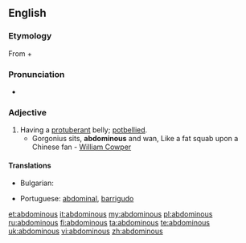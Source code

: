 ==English==

===Etymology===
From {{etyl|la}} {{term|abdomin-||abdomen|lang=la}} + {{etyl|en}} {{term|-ous|lang=en}}

===Pronunciation===
* {{a|US}} {{IPA|/æb.ˈdɑm.ə.nəs/}}

===Adjective===
{{en-adj}}

# Having a [[protuberant]] belly; [[potbellied]].
#* Gorgonius sits, '''abdominous''' and wan, Like a fat squab upon a Chinese fan - [[w:William Cowper|William Cowper]]

====Translations====
{{trans-top|pot-bellied}}
* Bulgarian: {{t|bg|шкембелия}}
{{trans-mid}}
* Portuguese: [[abdominal]], {{qualifier|figuratively}} [[barrigudo]]
{{trans-bottom}}

[[et:abdominous]]
[[it:abdominous]]
[[my:abdominous]]
[[pl:abdominous]]
[[ru:abdominous]]
[[fi:abdominous]]
[[ta:abdominous]]
[[te:abdominous]]
[[uk:abdominous]]
[[vi:abdominous]]
[[zh:abdominous]]